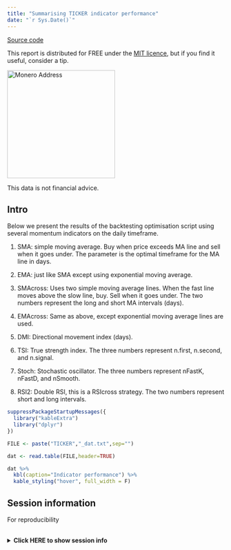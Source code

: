 ```yaml
---
title: "Summarising TICKER indicator performance"
date: "`r Sys.Date()`"
---
```


[Source code](https://github.com/MDZanalytics/cryptoblog/tree/main/coin_script)

This report is distributed for FREE under the [MIT licence](https://github.com/MDZanalytics/cryptoblog/blob/main/LICENSE),
but if you find it useful, consider a tip.

<img src="images/donations.png" alt="Monero Address" height="250" width="250" border="0" />

This data is not financial advice.

## Intro

Below we present the results of the backtesting optimisation script using
several momentum indicators on the daily timeframe.

1. SMA: simple moving average. Buy when price exceeds MA line and sell when
it goes under. The parameter is the optimal timeframe for the MA line in days.

2. EMA: just like SMA except using exponential moving average.

3. SMAcross: Uses two simple moving average lines. When the fast line moves
above the slow line, buy. Sell when it goes under. The two numbers represent
the long and short MA intervals (days).

4. EMAcross: Same as above, except exponential moving average lines are used.

5. DMI: Directional movement index (days).

6. TSI: True strength index. The three numbers represent n.first, n.second,
and n.signal.

7. Stoch: Stochastic oscillator. The three numbers represent nFastK, nFastD,
and nSmooth.

8. RSI2: Double RSI, this is a RSIcross strategy. The two numbers represent
short and long intervals.

```r

suppressPackageStartupMessages({
  library("kableExtra")
  library("dplyr")
})

FILE <- paste("TICKER","_dat.txt",sep="")

dat <- read.table(FILE,header=TRUE)

dat %>%
  kbl(caption="Indicator performance") %>%
  kable_styling("hover", full_width = F)

```

## Session information

For reproducibility

<br><details><summary><b>Click HERE to show session info</b></summary><br><p>

```r

sessionInfo()

```

</details>

